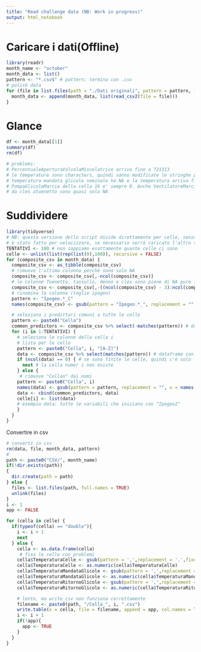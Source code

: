 ```yaml
---
title: "Read challenge data (NB: Work in progress)"
output: html_notebook
---
```


# Caricare i dati(Offline)
```r
library(readr)
month_name <- "october"
month_data <- list()
pattern <- "*.csv$" # pattern: termina con .csv
# polish data
for (file in list.files(path = "./Dati originali", pattern = pattern, full.names = TRUE)) {
  month_data <- append(month_data, list(read_csv2(file = file)))
}
```

# Glance

```r
df <- month_data[[1]]
summary(df)
rm(df)

# problemi:
# PercentualeAperturaValvolaMiscelatrice arriva fino a 721313
# le temperature sono characters, quindi vanno modificate le stringhe per vere . al posto di , e poi convertite in double
# temperatura mandata glicole nominale ha NA e la temperatura arriva fino a -50675
# PompaGlicoleMarcia della cella 16 e' sempre 0. Anche VentilatoreMarcia
# da cles atuenetto sono quasi solo NA
```

# Suddividere

```r
library(tidyverse)
# NB: questa versione dello script divide direttamente per celle, senza tenere conto dell'ipogeo
# è stato fatto per velocizzare, se necessario verrà caricato l'altro script
TENTATIVI <- 100 # non sappiamo esattamente quante celle ci sono
celle <- unlist(list(rep(list(0),100)), recursive = FALSE)
for (composite_csv in month_data) {
  composite_csv <- as_tibble(composite_csv)
  # rimuove l'ultima colonna perchè sono solo NA
  composite_csv <- composite_csv[,-ncol(composite_csv)]
  # le colonne Tuenetto, tassullo, denno e cles sono piene di NA pure loro
  composite_csv <- composite_csv[,-((ncol(composite_csv) - 3):ncol(composite_csv))]
  # rinomina le colonne (toglie ipogeo)
  pattern <- "Ipogeo.*_C"
  names(composite_csv) <- gsub(pattern = "Ipogeo.*_", replacement = "", x = names(composite_csv))

  # seleziona i predittori comuni a tutte le celle
  pattern <- paste0("Cella")
  common_predictors <- composite_csv %>% select(-matches(pattern)) # dataframe con solo le colonne della cella
  for (i in 1:TENTATIVI) {
    # seleziona le colonne della cella i
    # lista per le celle
    pattern <- paste0("Cella", i, "[A-Z]")
    data <- composite_csv %>% select(matches(pattern)) # dataframe con solo le colonne della cella
    if (ncol(data) == 0) { # se sono finite le celle, quindi c'è solo la data
      next # la cella numer i non esiste
    } else {
     # rimuove "Cellan" dai nomi
    pattern <- paste0("Cella", i)
    names(data) <- gsub(pattern = pattern, replacement = "", x = names(data))
    data <- cbind(common_predictors, data)
    celle[i] <- list(data)
    # esempio data: tutte le variabili che iniziano con "Ipogeo2"
    }
  }
}
```


Convertire in csv
```r
# converti in csv
rm(data, file, month_data, pattern)
#
path <- paste0("CSV/", month_name)
if(!dir.exists(path))
{
  dir.create(path = path)
} else {
  files <- list.files(path, full.names = TRUE)
  unlink(files)
}
i <- 1
app <- FALSE

for (cella in celle) {
  if(typeof(cella) == "double"){
    i <- i + 1
    next
  } else {
    cella <- as.data.frame(cella)
     # fixa le celle con problemi
    cella$TemperaturaCelle <- gsub(pattern = ',',replacement = '.',fixed = TRUE,x=cella$TemperaturaCelle)
    cella$TemperaturaCelle <- as.numeric(cella$TemperaturaCelle)
    cella$TemperaturaMandataGlicole <- gsub(pattern = ',',replacement = '.',fixed = TRUE,x=cella$TemperaturaMandataGlicole)
    cella$TemperaturaMandataGlicole <- as.numeric(cella$TemperaturaMandataGlicole)
    cella$TemperaturaRitornoGlicole <- gsub(pattern = ',',replacement = '.',fixed = TRUE,x=cella$TemperaturaRitornoGlicole)
    cella$TemperaturaRitornoGlicole <- as.numeric(cella$TemperaturaRitornoGlicole)

    # lento, ma write_csv non funziona correttamente
    filename <- paste0(path, "/Cella_", i, ".csv")
    write.table(x = cella, file = filename, append = app, col.names = TRUE, row.names = FALSE, sep=",")
    i <- i + 1
    if(!app){
      app <- TRUE
    }
  }
}
```
